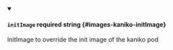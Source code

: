 
<details className="config-field" data-expandable="false" open>
<summary>

#### `initImage` <span class="config-field-required" data-required="false">required</span> <span class="config-field-type">string</span> <span class="config-field-default"></span> <span class="config-field-enum"></span> {#images-kaniko-initImage}

InitImage to override the init image of the kaniko pod

</summary>



</details>
